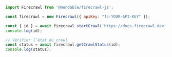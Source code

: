 ```js Node.js
import Firecrawl from '@mendable/firecrawl-js';

const firecrawl = new Firecrawl({ apiKey: "fc-YOUR-API-KEY" });

const { id } = await firecrawl.startCrawl('https://docs.firecrawl.dev', { limit: 10 });
console.log(id);

// Vérifier l’état du crawl
const status = await firecrawl.getCrawlStatus(id);
console.log(status);

```
